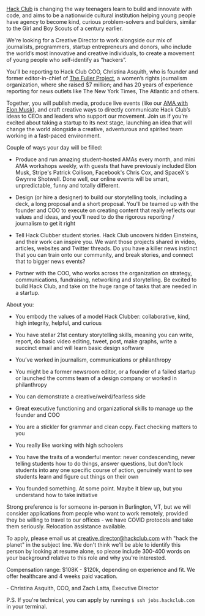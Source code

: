 [Hack Club](https://hackclub.com) is changing the way teenagers learn to build and innovate with code, and aims to be a nationwide cultural institution helping young people have agency to become kind, curious problem-solvers and builders, similar to the Girl and Boy Scouts of a century earlier.

We're looking for a Creative Director to work alongside our mix of journalists, programmers, startup entrepreneurs and donors, who include the world’s most innovative and creative individuals, to create a movement of young people who self-identify as “hackers”.

You’ll be reporting to Hack Club COO, Christina Asquith, who is founder and former editor-in-chief of [The Fuller Project](https://www.theatlantic.com/international/archive/2016/03/women-foreign-correspondents/472596/), a women’s rights journalism organization, where she raised $7 million; and has 20 years of experience reporting for news outlets like The New York Times, The Atlantic and others.

Together, you will publish media, produce live events (like our [AMA with Elon Musk](https://www.youtube.com/watch?v=riru9OzScwk)), and craft creative ways to directly communicate Hack Club’s ideas to CEOs and leaders who support our movement. Join us if you’re excited about taking a startup to its next stage, launching an idea that will change the world alongside a creative, adventurous and spirited team working in a fast-paced environment.

Couple of ways your day will be filled:

- Produce and run amazing student-hosted AMAs every month, and mini AMA workshops weekly, with guests that have previously included Elon Musk, Stripe's Patrick Collison, Facebook's Chris Cox, and SpaceX's Gwynne Shotwell. Done well, our online events will be smart, unpredictable, funny and totally different.

- Design (or hire a designer) to build our storytelling tools, including a deck, a long proposal and a short proposal. You'll be teamed up with the founder and COO to execute on creating content that really reflects our values and ideas, and you'll need to do the rigorous reporting / journalism to get it right

- Tell Hack Clubber student stories. Hack Club uncovers hidden Einsteins, and their work can inspire you. We want those projects shared in video, articles, websites and Twitter threads. Do you have a killer news instinct that you can train onto our community, and break stories, and connect that to bigger news events?

- Partner with the COO, who works across the organization on strategy, communications, fundraising, networking and storytelling. Be excited to build Hack Club, and take on the huge range of tasks that are needed in a startup.

About you:

- You embody the values of a model Hack Clubber: collaborative, kind, high integrity, helpful, and curious

- You have stellar 21st century storytelling skills, meaning you can write, report, do basic video editing, tweet, post, make graphs, write a succinct email and will learn basic design software

- You’ve worked in journalism, communications or philanthropy

- You might be a former newsroom editor, or a founder of a failed startup or launched the comms team of a design company or worked in philanthropy

- You can demonstrate a creative/weird/fearless side

- Great executive functioning and organizational skills to manage up the founder and COO

- You are a stickler for grammar and clean copy. Fact checking matters to you

- You really like working with high schoolers

- You have the traits of a wonderful mentor: never condescending, never telling students how to do things, answer questions, but don't lock students into any one specific course of action, genuinely want to see students learn and figure out things on their own

- You founded something. At some point. Maybe it blew up, but you understand how to take initiative

Strong preference is for someone in-person in Burlington, VT, but we will consider applications from people who want to work remotely, provided they be willing to travel to our offices - we have COVID protocols and take them seriously. Relocation assistance available.

To apply, please email us at creative.director@hackclub.com with "hack the planet" in the subject line. We don't think we'll be able to identify this person by looking at resume alone, so please include 300-400 words on your background relative to this role and why you're interested.

Compensation range: $108K - $120k, depending on experience and fit. We offer healthcare and 4 weeks paid vacation.

\- Christina Asquith, COO, and Zach Latta, Executive Director

P.S. If you're technical, you can apply by running `$ ssh jobs.hackclub.com` in your terminal.

